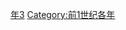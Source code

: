{{Catnav|頁面分類|历史|歷史時代|年|前1世纪各年}}
{{Commons category|40 BC}}

[[Category:前40年代|年3]]
[[Category:前1世纪各年|Category:前1世纪各年]]